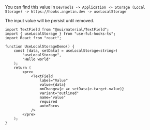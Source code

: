 
You can find this value in `DevTools -> Application -> Storage (Local Storage) -> https://hooks.angelin.dev -> useLocalStorage`

The input value will be persist until removed.

<UseLocalStorageDemo />

```tsx
import TextField from "@mui/material/TextField";
import { useLocalStorage } from "use-ful-hooks-ts";
import React from "react";

function UseLocalStorageDemo() {
	const [data, setData] = useLocalStorage<string>(
		"useLocalStorage",
		"Hello world"
	);
	return (
		<pre>
			<TextField
				label="Value"
				value={data}
				onChange={e => setData(e.target.value)}
				variant="outlined"
				name="value"
				required
				autoFocus
			/>
		</pre>
	);
}
```
